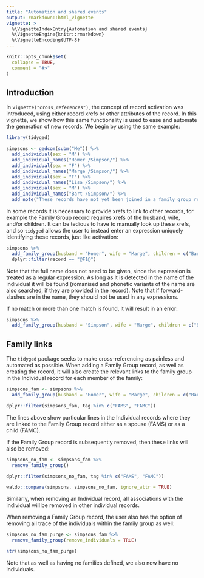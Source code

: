 ```yaml
---
title: "Automation and shared events"
output: rmarkdown::html_vignette
vignette: >
  %\VignetteIndexEntry{Automation and shared events}
  %\VignetteEngine{knitr::rmarkdown}
  %\VignetteEncoding{UTF-8}
---
```


```r
knitr::opts_chunk$set(
  collapse = TRUE,
  comment = "#>"
)
```

## Introduction

In `vignette("cross_references")`, the concept of record activation was introduced, using either record xrefs or other attributes of the record. In this vignette, we show how this same functionality is used to ease and automate the generation of new records. We begin by using the same example:

```r
library(tidyged)

simpsons <- gedcom(subm("Me")) %>% 
  add_individual(sex = "M") %>% 
  add_individual_names("Homer /Simpson/") %>% 
  add_individual(sex = "F") %>% 
  add_individual_names("Marge /Simpson/") %>%  
  add_individual(sex = "F") %>% 
  add_individual_names("Lisa /Simpson/") %>% 
  add_individual(sex = "M") %>% 
  add_individual_names("Bart /Simpson/") %>%  
  add_note("These records have not yet been joined in a family group record")
```

In some records it is necessary to provide xrefs to link to other records, for example the Family Group record requires xrefs of the husband, wife, and/or children. It can be tedious to have to manually look up these xrefs, and so `tidyged` allows the user to instead enter an expression uniquely identifying these records, just like activation:

```r
simpsons %>% 
  add_family_group(husband = "Homer", wife = "Marge", children = c("Bart", "Lisa")) %>% 
  dplyr::filter(record == "@F1@")
```

Note that the full name does not need to be given, since the expression is treated as a regular expression. As long as it is detected in the name of the individual it will be found (romanised and phonetic variants of the name are also searched, if they are provided in the record). Note that if forward-slashes are in the name, they should not be used in any expressions.

If no match or more than one match is found, it will result in an error:

```r
simpsons %>% 
  add_family_group(husband = "Simpson", wife = "Marge", children = c("Bart", "Lisa")) 
```

## Family links

The `tidyged` package seeks to make cross-referencing as painless and automated as possible. When adding a Family Group record, as well as creating the record, it will also create the relevant links to the family group in the Individual record for each member of the family:

```r
simpsons_fam <- simpsons %>% 
  add_family_group(husband = "Homer", wife = "Marge", children = c("Bart", "Lisa")) 

dplyr::filter(simpsons_fam, tag %in% c("FAMS", "FAMC"))
```

The lines above show particular lines in the Individual records where they are linked to the Family Group record either as a spouse (FAMS) or as a child (FAMC).

If the Family Group record is subsequently removed, then these links will also be removed:

```r
simpsons_no_fam <- simpsons_fam %>% 
  remove_family_group() 

dplyr::filter(simpsons_no_fam, tag %in% c("FAMS", "FAMC"))

waldo::compare(simpsons, simpsons_no_fam, ignore_attr = TRUE)
```


Similarly, when removing an Individual record, all associations with the individual will be removed in other individual records.

When removing a Family Group record, the user also has the option of removing all trace of the individuals within the family group as well:

```r
simpsons_no_fam_purge <- simpsons_fam %>% 
  remove_family_group(remove_individuals = TRUE) 

str(simpsons_no_fam_purge)
```

Note that as well as having no families defined, we also now have no individuals.



